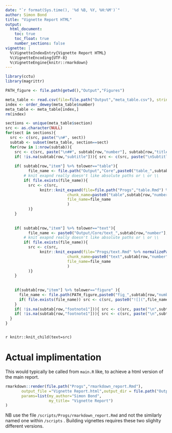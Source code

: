 ```yaml
---
date: "`r format(Sys.time(), '%d %B, %Y, %H:%M')`"
author: Simon Bond
title: "Vignette Report HTML"
output: 
  html_document:
    toc: true
    toc_float: true
    number_sections: false
vignette: |
  %\VignetteIndexEntry{Vignette Report HTML} 
  %\VignetteEncoding{UTF-8} 
  %\VignetteEngine{knitr::rmarkdown}
---
```




```r
library(cctu)
library(magrittr)

PATH_figure <- file.path(getwd(),"Output","Figures")

meta_table <- read.csv(file=file.path("Output","meta_table.csv"), stringsAsFactors = FALSE)
index <- order_dewey(meta_table$number)
meta_table <- meta_table[index,]
rm(index)

sections <- unique(meta_table$section)
src <- as.character(NULL)
for(sect in sections){
  src <- c(src, paste("\n#", sect)) 
  subtab <- subset(meta_table, section==sect)
  for(row in 1:nrow(subtab)){
    src <- c(src, paste("\n##", subtab[row,"number"], subtab[row,"title"], "\nPopulation:", subtab[row,"population"]))
    if( !is.na(subtab[row,"subtitle"])){ src <- c(src, paste("\nSubtitle:",subtab[row,"subtitle"]))}
             
    if( subtab[row,"item"] %>% tolower=="table"){
          file_name <- file.path("Output","Core",paste0("table_",subtab[row,"number"],".xml") )
        # knit exapnd really doesn't like absolute paths or \ or \\
        if( file.exists(file_name)){
          src <- c(src, 
               knitr::knit_expand(file=file.path("Progs","table.Rmd") %>% normalizePath(),
                           chunk_name=paste0("table",subtab[row,"number"]),
                           file_name=file_name 
                           )
          )}
    }
    
    
    if( subtab[row,"item"] %>% tolower=="text"){
          file_name <- paste0("Output/Core/text_",subtab[row,"number"],".xml") 
        # knit exapnd really doesn't like absolute paths or \ or \\
        if( file.exists(file_name)){
          src <- c(src, 
               knitr::knit_expand(file="Progs/text.Rmd" %>% normalizePath(),
                           chunk_name=paste0("text",subtab[row,"number"]),
                           file_name=file_name 
                           )
          )}
    }
    
    
    if(subtab[row,"item"] %>% tolower=="figure" ){
      file_name <- file.path(PATH_figure,paste0("fig_",subtab[row,"number"],".png"))
      if( file.exists(file_name)) src <- c(src, paste0("![](",file_name,") \n" ))
    }
    if( !is.na(subtab[row,"footnote1"])){ src <- c(src, paste("\n",subtab[row,"footnote1"]))}
    if( !is.na(subtab[row,"footnote1"])){ src <- c(src, paste("\n",subtab[row,"footnote2"]))}
  }
}



```


`r knitr::knit_child(text=src)`


# Actual implimentation

This would typically be called from `main.R` like, to achieve a html version of the main report. 

```r

rmarkdown::render(file.path("Progs","rmarkdown_report.Rmd"),
       output_file ="Vignette Report.html",output_dir = file.path("Output","Reports"),
       params=list(my_author="Simon Bond",
                   my_title= "Vignette Report")
)
```

NB use the file `/scripts/Progs/rmarkdown_report.Rmd` and not the similarly named one within `/scripts` . Building vignettes requires these two slighlty different versions. 

